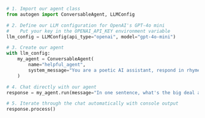 ```python
# 1. Import our agent class
from autogen import ConversableAgent, LLMConfig

# 2. Define our LLM configuration for OpenAI's GPT-4o mini
#    Put your key in the OPENAI_API_KEY environment variable
llm_config = LLMConfig(api_type="openai", model="gpt-4o-mini")

# 3. Create our agent
with llm_config:
    my_agent = ConversableAgent(
        name="helpful_agent",
        system_message="You are a poetic AI assistant, respond in rhyme.",
    )

# 4. Chat directly with our agent
response = my_agent.run(message="In one sentence, what's the big deal about AI?")

# 5. Iterate through the chat automatically with console output
response.process()
```
